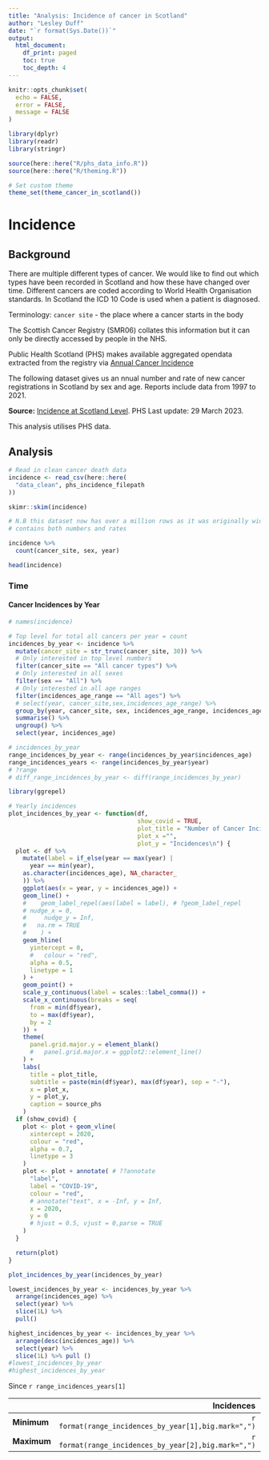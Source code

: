 ```yaml
---
title: "Analysis: Incidence of cancer in Scotland"
author: "Lesley Duff"
date: "`r format(Sys.Date())`"
output:
  html_document:
    df_print: paged
    toc: true
    toc_depth: 4
---
```

```r
knitr::opts_chunk$set(
  echo = FALSE,
  error = FALSE,
  message = FALSE
)
```

```r
library(dplyr)
library(readr)
library(stringr)
```

```r
source(here::here("R/phs_data_info.R"))
source(here::here("R/theming.R"))
```

```r
# Set custom theme
theme_set(theme_cancer_in_scotland())
```
# Incidence
## Background

There are multiple different types of cancer. We would like to find out which 
types have been recorded in Scotland and how these have changed over time. 
Different cancers are coded according to World Health Organisation standards.
In Scotland the ICD 10 Code is used when a patient is diagnosed.

Terminology: `cancer site` - the place where a cancer starts in the body

The Scottish Cancer Registry (SMR06) collates this information but it can only 
be directly accessed by people in the NHS.


Public Health Scotland (PHS) makes available aggregated opendata extracted from 
the registry via 
[Annual Cancer Incidence](https://www.opendata.nhs.scot/dataset/annual-cancer-incidence)

The following dataset gives us an nnual number and rate of new cancer 
registrations in Scotland by sex and age. Reports include data from 1997 to 2021.

**Source:**  [Incidence at Scotland Level](https://www.opendata.nhs.scot/dataset/c2c59eb1-3aff-48d2-9e9c-60ca8605431d/resource/72c852b8-ee28-4fd8-84a9-5f415f4bc325/download/opendata_inc9721_scotland.csv). 
PHS Last update: 29 March 2023.
 
This analysis utilises PHS data.

## Analysis

```r
# Read in clean cancer death data
incidence <- read_csv(here::here(
  "data_clean", phs_incidence_filepath
))
```

```r
skimr::skim(incidence)

# N.B this dataset now has over a million rows as it was originally wide and
# contains both numbers and rates

incidence %>%
  count(cancer_site, sex, year)

head(incidence)
```
### Time

#### Cancer Incidences by Year
```r
# names(incidence)

# Top level for total all cancers per year = count
incidences_by_year <- incidence %>%
  mutate(cancer_site = str_trunc(cancer_site, 30)) %>%
  # Only interested in top level numbers
  filter(cancer_site == "All cancer types") %>%
  # Only interested in all sexes
  filter(sex == "All") %>%
  # Only interested in all age ranges
  filter(incidences_age_range == "All ages") %>%
  # select(year, cancer_site,sex,incidences_age_range) %>%
  group_by(year, cancer_site, sex, incidences_age_range, incidences_age) %>%
  summarise() %>%
  ungroup() %>%
  select(year, incidences_age)

# incidences_by_year
range_incidences_by_year <- range(incidences_by_year$incidences_age)
range_incidences_years <- range(incidences_by_year$year)
# ?range
# diff_range_incidences_by_year <- diff(range_incidences_by_year)
```

```r
library(ggrepel)

# Yearly incidences
plot_incidences_by_year <- function(df,
                                    show_covid = TRUE,
                                    plot_title = "Number of Cancer Incidences by Year in Scotland",
                                    plot_x ="",
                                    plot_y = "Incidences\n") {
  plot <- df %>%
    mutate(label = if_else(year == max(year) |
      year == min(year),
    as.character(incidences_age), NA_character_
    )) %>%
    ggplot(aes(x = year, y = incidences_age)) +
    geom_line() +
    #    geom_label_repel(aes(label = label), # ?geom_label_repel
    # nudge_x = 0,
    #     nudge_y = Inf,
    #   na.rm = TRUE
    #    ) +
    geom_hline(
      yintercept = 0,
      #   colour = "red",
      alpha = 0.5,
      linetype = 1
    ) +
    geom_point() +
    scale_y_continuous(label = scales::label_comma()) +
    scale_x_continuous(breaks = seq(
      from = min(df$year),
      to = max(df$year),
      by = 2
    )) +
    theme(
      panel.grid.major.y = element_blank()
      #   panel.grid.major.x = ggplot2::element_line()
    ) +
    labs(
      title = plot_title,
      subtitle = paste(min(df$year), max(df$year), sep = "-"),
      x = plot_x,
      y = plot_y,
      caption = source_phs
    )
  if (show_covid) {
    plot <- plot + geom_vline(
      xintercept = 2020,
      colour = "red",
      alpha = 0.7,
      linetype = 3
    )
    plot <- plot + annotate( # ??annotate
      "label",
      label = "COVID-19",
      colour = "red",
      # annotate("text", x = -Inf, y = Inf,
      x = 2020,
      y = 0
      # hjust = 0.5, vjust = 0,parse = TRUE
    )
  }

  return(plot)
}

plot_incidences_by_year(incidences_by_year)
```

```r
lowest_incidences_by_year <- incidences_by_year %>%
  arrange(incidences_age) %>% 
  select(year) %>% 
  slice(1L) %>% 
  pull()

highest_incidences_by_year <- incidences_by_year %>%
  arrange(desc(incidences_age)) %>% 
  select(year) %>% 
  slice(1L) %>% pull ()
#lowest_incidences_by_year
#highest_incidences_by_year
```


Since `r range_incidences_years[1]`

|     | Incidences | Year |
| -------- | -------: | ----: |
| **Minimum** | `r format(range_incidences_by_year[1],big.mark=",")` |`r format(lowest_incidences_by_year)`|
| **Maximum** | `r format(range_incidences_by_year[2],big.mark=",")` |`r format(highest_incidences_by_year)`|

```r

```
